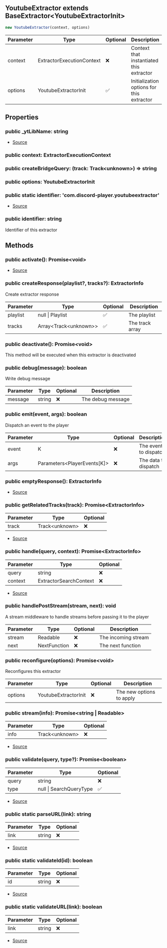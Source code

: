 ## YoutubeExtractor extends BaseExtractor\<YoutubeExtractorInit>


```typescript
new YoutubeExtractor(context, options)
```
| Parameter | Type | Optional | Description |
| ----------- | ----------- | ----------- | ----------- |
| context | ExtractorExecutionContext | ❌ | Context that instantiated this extractor |
| options | YoutubeExtractorInit | ✅ | Initialization options for this extractor |


## Properties
### public _ytLibName: string
- [Source](https://github.com/Androz2091/discord-player/blob/62d0fce/packages/extractor/src/extractors/YoutubeExtractor.ts#L30)
### public context: ExtractorExecutionContext

### public createBridgeQuery: (track: Track\<unknown>) => string

### public options: YoutubeExtractorInit

### public static identifier: 'com.discord\-player.youtubeextractor'
- [Source](https://github.com/Androz2091/discord-player/blob/62d0fce/packages/extractor/src/extractors/YoutubeExtractor.ts#L28)
### public identifier: string
Identifier of this extractor

## Methods
### public activate(): Promise\<void>
- [Source](https://github.com/Androz2091/discord-player/blob/62d0fce/packages/extractor/src/extractors/YoutubeExtractor.ts#L32)
### public createResponse(playlist?, tracks?): ExtractorInfo
Create extractor response



| Parameter | Type | Optional | Description |
| ----------- | ----------- | ----------- | ----------- |
| playlist | null \| Playlist | ✅ | The playlist |
| tracks | Array\<Track\<unknown>> | ✅ | The track array |
### public deactivate(): Promise\<void>
This method will be executed when this extractor is deactivated
### public debug(message): boolean
Write debug message



| Parameter | Type | Optional | Description |
| ----------- | ----------- | ----------- | ----------- |
| message | string | ❌ | The debug message |
### public emit(event, args): boolean
Dispatch an event to the player



| Parameter | Type | Optional | Description |
| ----------- | ----------- | ----------- | ----------- |
| event | K | ❌ | The event to dispatch |
| args | Parameters\<PlayerEvents\[K]> | ❌ | The data to dispatch |
### public emptyResponse(): ExtractorInfo
- [Source](https://github.com/Androz2091/discord-player/blob/62d0fce/packages/extractor/src/extractors/YoutubeExtractor.ts#L233)
### public getRelatedTracks(track): Promise\<ExtractorInfo>
| Parameter | Type | Optional |
| ----------- | ----------- | ----------- |
| track | Track\<unknown> | ❌ |


- [Source](https://github.com/Androz2091/discord-player/blob/62d0fce/packages/extractor/src/extractors/YoutubeExtractor.ts#L189)
### public handle(query, context): Promise\<ExtractorInfo>
| Parameter | Type | Optional |
| ----------- | ----------- | ----------- |
| query | string | ❌ |
| context | ExtractorSearchContext | ❌ |


- [Source](https://github.com/Androz2091/discord-player/blob/62d0fce/packages/extractor/src/extractors/YoutubeExtractor.ts#L61)
### public handlePostStream(stream, next): void
A stream middleware to handle streams before passing it to the player



| Parameter | Type | Optional | Description |
| ----------- | ----------- | ----------- | ----------- |
| stream | Readable | ❌ | The incoming stream |
| next | NextFunction | ❌ | The next function |
### public reconfigure(options): Promise\<void>
Reconfigures this extractor



| Parameter | Type | Optional | Description |
| ----------- | ----------- | ----------- | ----------- |
| options | YoutubeExtractorInit | ❌ | The new options to apply |
### public stream(info): Promise\<string \| Readable>
| Parameter | Type | Optional |
| ----------- | ----------- | ----------- |
| info | Track\<unknown> | ❌ |


- [Source](https://github.com/Androz2091/discord-player/blob/62d0fce/packages/extractor/src/extractors/YoutubeExtractor.ts#L237)
### public validate(query, type?): Promise\<boolean>
| Parameter | Type | Optional |
| ----------- | ----------- | ----------- |
| query | string | ❌ |
| type | null \| SearchQueryType | ✅ |


- [Source](https://github.com/Androz2091/discord-player/blob/62d0fce/packages/extractor/src/extractors/YoutubeExtractor.ts#L48)
### public static parseURL(link): string
| Parameter | Type | Optional |
| ----------- | ----------- | ----------- |
| link | string | ❌ |


- [Source](https://github.com/Androz2091/discord-player/blob/62d0fce/packages/extractor/src/extractors/YoutubeExtractor.ts#L261)
### public static validateId(id): boolean
| Parameter | Type | Optional |
| ----------- | ----------- | ----------- |
| id | string | ❌ |


- [Source](https://github.com/Androz2091/discord-player/blob/62d0fce/packages/extractor/src/extractors/YoutubeExtractor.ts#L257)
### public static validateURL(link): boolean
| Parameter | Type | Optional |
| ----------- | ----------- | ----------- |
| link | string | ❌ |


- [Source](https://github.com/Androz2091/discord-player/blob/62d0fce/packages/extractor/src/extractors/YoutubeExtractor.ts#L248)